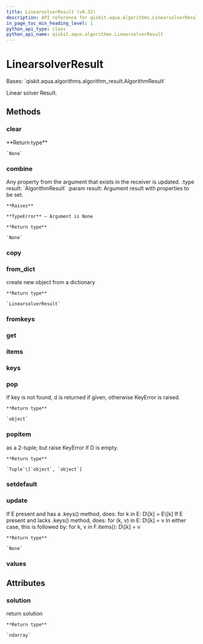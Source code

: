 ```yaml
---
title: LinearsolverResult (v0.32)
description: API reference for qiskit.aqua.algorithms.LinearsolverResult in qiskit v0.32
in_page_toc_min_heading_level: 1
python_api_type: class
python_api_name: qiskit.aqua.algorithms.LinearsolverResult
---
```


# LinearsolverResult

<Class id="qiskit.aqua.algorithms.LinearsolverResult" isDedicatedPage={true} github="https://github.com/qiskit-community/qiskit-aqua/tree/stable/0.9/qiskit/aqua/algorithms/linear_solvers/linear_solver_result.py" signature="LinearsolverResult(a_dict=None)" modifiers="class">
  Bases: `qiskit.aqua.algorithms.algorithm_result.AlgorithmResult`

  Linear solver Result.

  ## Methods

  <span id="qiskit-aqua-algorithms-linearsolverresult-clear" />

  ### clear

  <Function id="qiskit.aqua.algorithms.LinearsolverResult.clear" signature="LinearsolverResult.clear()">
    **Return type**

    `None`
  </Function>

  <span id="qiskit-aqua-algorithms-linearsolverresult-combine" />

  ### combine

  <Function id="qiskit.aqua.algorithms.LinearsolverResult.combine" signature="LinearsolverResult.combine(result)">
    Any property from the argument that exists in the receiver is updated. :type result: `AlgorithmResult` :param result: Argument result with properties to be set.

    **Raises**

    **TypeError** – Argument is None

    **Return type**

    `None`
  </Function>

  <span id="qiskit-aqua-algorithms-linearsolverresult-copy" />

  ### copy

  <Function id="qiskit.aqua.algorithms.LinearsolverResult.copy" signature="LinearsolverResult.copy()" />

  <span id="qiskit-aqua-algorithms-linearsolverresult-from-dict" />

  ### from\_dict

  <Function id="qiskit.aqua.algorithms.LinearsolverResult.from_dict" signature="LinearsolverResult.from_dict(a_dict)" modifiers="static">
    create new object from a dictionary

    **Return type**

    `LinearsolverResult`
  </Function>

  <span id="qiskit-aqua-algorithms-linearsolverresult-fromkeys" />

  ### fromkeys

  <Function id="qiskit.aqua.algorithms.LinearsolverResult.fromkeys" signature="LinearsolverResult.fromkeys(iterable, value=None)" modifiers="classmethod" />

  <span id="qiskit-aqua-algorithms-linearsolverresult-get" />

  ### get

  <Function id="qiskit.aqua.algorithms.LinearsolverResult.get" signature="LinearsolverResult.get(k[, d]) → D[k] if k in D, else d. d defaults to None." />

  <span id="qiskit-aqua-algorithms-linearsolverresult-items" />

  ### items

  <Function id="qiskit.aqua.algorithms.LinearsolverResult.items" signature="LinearsolverResult.items() → a set-like object providing a view on D’s items" />

  <span id="qiskit-aqua-algorithms-linearsolverresult-keys" />

  ### keys

  <Function id="qiskit.aqua.algorithms.LinearsolverResult.keys" signature="LinearsolverResult.keys() → a set-like object providing a view on D’s keys" />

  <span id="qiskit-aqua-algorithms-linearsolverresult-pop" />

  ### pop

  <Function id="qiskit.aqua.algorithms.LinearsolverResult.pop" signature="LinearsolverResult.pop(key, default=None)">
    If key is not found, d is returned if given, otherwise KeyError is raised.

    **Return type**

    `object`
  </Function>

  <span id="qiskit-aqua-algorithms-linearsolverresult-popitem" />

  ### popitem

  <Function id="qiskit.aqua.algorithms.LinearsolverResult.popitem" signature="LinearsolverResult.popitem()">
    as a 2-tuple; but raise KeyError if D is empty.

    **Return type**

    `Tuple`\[`object`, `object`]
  </Function>

  <span id="qiskit-aqua-algorithms-linearsolverresult-setdefault" />

  ### setdefault

  <Function id="qiskit.aqua.algorithms.LinearsolverResult.setdefault" signature="LinearsolverResult.setdefault(k[, d]) → D.get(k,d), also set D[k]=d if k not in D" />

  <span id="qiskit-aqua-algorithms-linearsolverresult-update" />

  ### update

  <Function id="qiskit.aqua.algorithms.LinearsolverResult.update" signature="LinearsolverResult.update(*args, **kwargs)">
    If E present and has a .keys() method, does: for k in E: D\[k] = E\[k] If E present and lacks .keys() method, does: for (k, v) in E: D\[k] = v In either case, this is followed by: for k, v in F.items(): D\[k] = v

    **Return type**

    `None`
  </Function>

  <span id="qiskit-aqua-algorithms-linearsolverresult-values" />

  ### values

  <Function id="qiskit.aqua.algorithms.LinearsolverResult.values" signature="LinearsolverResult.values() → an object providing a view on D’s values" />

  ## Attributes

  ### solution

  <Attribute id="qiskit.aqua.algorithms.LinearsolverResult.solution">
    return solution

    **Return type**

    `ndarray`
  </Attribute>
</Class>

